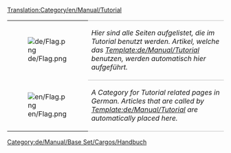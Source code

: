 [[Translation:Category/en/Manual/Tutorial]]

{| 
|- valign="top"
| [[File:de/Flag.png]]
| style="border-top:1px solid silver; border-bottom:1px solid silver;" |''Hier sind alle Seiten aufgelistet, die im Tutorial benutzt werden. Artikel, welche das [[Template:de/Manual/Tutorial]] benutzen, werden automatisch hier aufgeführt.''
|- valign="top"
| [[File:en/Flag.png]]
| style="border-bottom:1px solid silver;" |''A Category for Tutorial related pages in German. Articles that are called by [[Template:de/Manual/Tutorial]] are automatically placed here.''
|}

[[Category:de/Manual/Base Set/Cargos/Handbuch]]